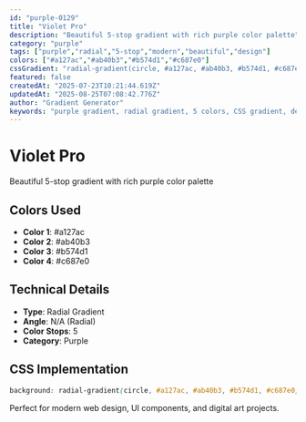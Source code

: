 ```yaml
---
id: "purple-0129"
title: "Violet Pro"
description: "Beautiful 5-stop gradient with rich purple color palette"
category: "purple"
tags: ["purple","radial","5-stop","modern","beautiful","design"]
colors: ["#a127ac","#ab40b3","#b574d1","#c687e0"]
cssGradient: "radial-gradient(circle, #a127ac, #ab40b3, #b574d1, #c687e0)"
featured: false
createdAt: "2025-07-23T10:21:44.619Z"
updatedAt: "2025-08-25T07:08:42.776Z"
author: "Gradient Generator"
keywords: "purple gradient, radial gradient, 5 colors, CSS gradient, design, #a127ac, #ab40b3, #b574d1, #c687e0"
---
```


# Violet Pro

Beautiful 5-stop gradient with rich purple color palette

## Colors Used
- **Color 1**: #a127ac
- **Color 2**: #ab40b3
- **Color 3**: #b574d1
- **Color 4**: #c687e0

## Technical Details
- **Type**: Radial Gradient
- **Angle**: N/A (Radial)
- **Color Stops**: 5
- **Category**: Purple

## CSS Implementation
```css
background: radial-gradient(circle, #a127ac, #ab40b3, #b574d1, #c687e0);
```

Perfect for modern web design, UI components, and digital art projects.
